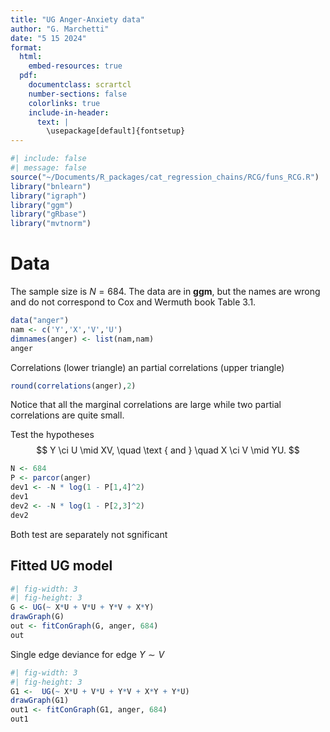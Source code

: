 ```yaml
---
title: "UG Anger-Anxiety data"
author: "G. Marchetti"
date: "5 15 2024"
format: 
  html:
    embed-resources: true   
  pdf:
    documentclass: scrartcl
    number-sections: false
    colorlinks: true
    include-in-header: 
      text: | 
        \usepackage[default]{fontsetup} 
---
```


```{=tex}
\DeclareMathAlphabet{\mathcal}{OMS}{cmsy}{m}{n}
\setmathfont{NewCMMath-Regular.otf}
\newcommand{\ci}{\hspace{0.1em}\perp\hspace{-0.95em}\perp\, }
\renewcommand{\b}[1]{\boldsymbol{#1}}
```
```r
#| include: false
#| message: false
source("~/Documents/R_packages/cat_regression_chains/RCG/funs_RCG.R")
library("bnlearn") 
library("igraph")
library("ggm")
library("gRbase")
library("mvtnorm")
```

# Data 

The sample size is $N = 684$. The data are in **ggm**, 
but the names are wrong and do not correspond to Cox and Wermuth book Table 3.1. 
```r
data("anger")
nam <- c('Y','X','V','U')
dimnames(anger) <- list(nam,nam)
anger
```
Correlations (lower triangle) an partial correlations
(upper triangle)
```r
round(correlations(anger),2)
```

Notice that all the marginal correlations are large
while two partial correlations are quite small.

Test the hypotheses
$$
Y \ci U \mid XV, \quad \text { and } \quad 
X \ci V \mid YU.
$$

```r
N <- 684
P <- parcor(anger)
dev1 <- -N * log(1 - P[1,4]^2)
dev1
dev2 <- -N * log(1 - P[2,3]^2)
dev2 
```

Both test are separately not sgnificant

## Fitted UG model

```r
#| fig-width: 3
#| fig-height: 3  
G <- UG(~ X*U + V*U + Y*V + X*Y)
drawGraph(G)
out <- fitConGraph(G, anger, 684)
out
```

Single edge deviance for edge $Y \sim V$
```r
#| fig-width: 3
#| fig-height: 3 
G1 <-  UG(~ X*U + V*U + Y*V + X*Y + Y*U)
drawGraph(G1)
out1 <- fitConGraph(G1, anger, 684)
out1
```
